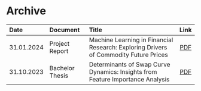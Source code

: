 # Archive

| Date       | Document         | Title                                                                                 | Link |
| :--------- | :--------------- | :------------------------------------------------------------------------------------ | :--: |
| 31.01.2024 | Project Report   | Machine Learning in Financial Research: Exploring Drivers of Commodity Future Prices  | [PDF](/archive/exploring_drivers_of_commodity_feature_prices.pdf)   |
| 31.10.2023 | Bachelor Thesis  | Determinants of Swap Curve Dynamics: Insights from Feature Importance Analysis        | [PDF](/archive/determinants_of_swap_curve_dynamics.pdf)   |
